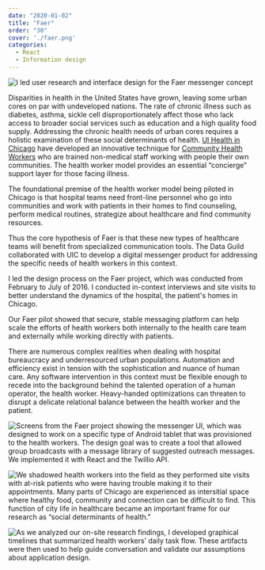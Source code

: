 ```yaml
---
date: "2020-01-02"
title: "Faer"
order: "30"
cover: './faer.png'
categories:
  - React
  - Information design
---
```


![I led user research and interface design for the Faer messenger concept](faer.png)

Disparities in health in the United States have grown, leaving some urban cores on par with undeveloped nations. The rate of chronic illness such as diabetes, asthma, sickle cell disproportionately affect those who lack access to broader social services such as education and a high quality food supply. Addressing the chronic health needs of urban cores requires a holistic examination of these social determinants of health. [UI Health in Chicago](https://hospital.uillinois.edu/) have developed an innovative technique for [Community Health Workers](https://www.cdc.gov/dhdsp/pubs/toolkits/chw-toolkit.htm) who are trained non-medical staff working with people their own communities. The health worker model provides an essential “concierge” support layer for those facing illness.

The foundational premise of the health worker model being piloted in Chicago is that hospital teams need front-line personnel who go into communities and work with patients in their homes to find counseling, perform medical routines, strategize about healthcare and find community resources.

Thus the core hypothesis of Faer is that these new types of healthcare teams will benefit from specialized communication tools. The Data Guild collaborated with UIC to develop a digital messenger product for addressing the specific needs of health workers in this context. 

I led the design process on the Faer project, which was conducted from February to July of 2016. I conducted in-context interviews and site visits to better understand the dynamics of the hospital, the patient's homes in Chicago.

Our Faer pilot showed that secure, stable messaging platform can help scale the efforts of health workers both internally to the health care team and externally while working directly with patients. 

There are numerous complex realities when dealing with hospital bureaucracy and underresourced urban populations. Automation and efficiency exist in tension with the sophistication and nuance of human care. Any software intervention in this context must be flexible enough to recede into the background behind the talented operation of a human operator, the health worker. Heavy-handed optimizations can threaten to disrupt a delicate relational balance between the health worker and the patient.

![Screens from the Faer project showing the messenger UI, which was designed to work on a specific type of Android tablet that was provisioned to the health workers. The design goal was to create a tool that allowed group broadcasts with a message library of suggested outreach messages. We implemented it with React and the Twillio API.](faer2.png)

![We shadowed health workers into the field as they performed site visits with at-risk patients who were having trouble making it to their appointments. Many parts of Chicago are experienced as intersitial space where healthy food, community and connection can be difficult to find. This function of city life in healthcare became an important frame for our research as “social determinants of health.”](faer3.png)

![As we analyzed our on-site research findings, I developed graphical timelines that summarized health workers’ daily task flow. These artifacts were then used to help guide conversation and validate our assumptions about application design.](faer4.png)